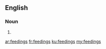 ==English==

===Noun===
{{head|en|plural}}

# {{plural of|feeding|lang=en|nocat=1}}

[[ar:feedings]]
[[fr:feedings]]
[[ku:feedings]]
[[my:feedings]]